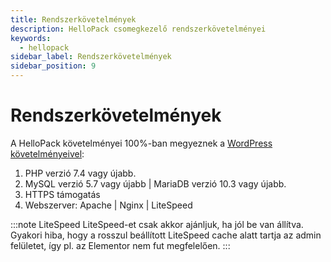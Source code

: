 ```yaml
---
title: Rendszerkövetelmények
description: HelloPack csomegkezelő rendszerkövetelményei
keywords:
  - hellopack
sidebar_label: Rendszerkövetelmények
sidebar_position: 9
---
```



# <FontAwesomeIcon icon="fa-duotone fa-server text-primary" /> Rendszerkövetelmények

A HelloPack követelményei 100%-ban megyeznek a [WordPress követelményeivel](https://wordpress.org/about/requirements/):

1. PHP verzió 7.4 vagy újabb.
2. MySQL verzió 5.7 vagy újabb | MariaDB verzió 10.3 vagy újabb.
3. HTTPS támogatás
4. Webszerver: Apache | Nginx | LiteSpeed

:::note LiteSpeed
LiteSpeed-et csak akkor ajánljuk, ha jól be van állítva. Gyakori hiba, hogy a rosszul beállított LiteSpeed cache alatt tartja az admin felületet, így pl. az Elementor nem fut megfelelően.
:::
